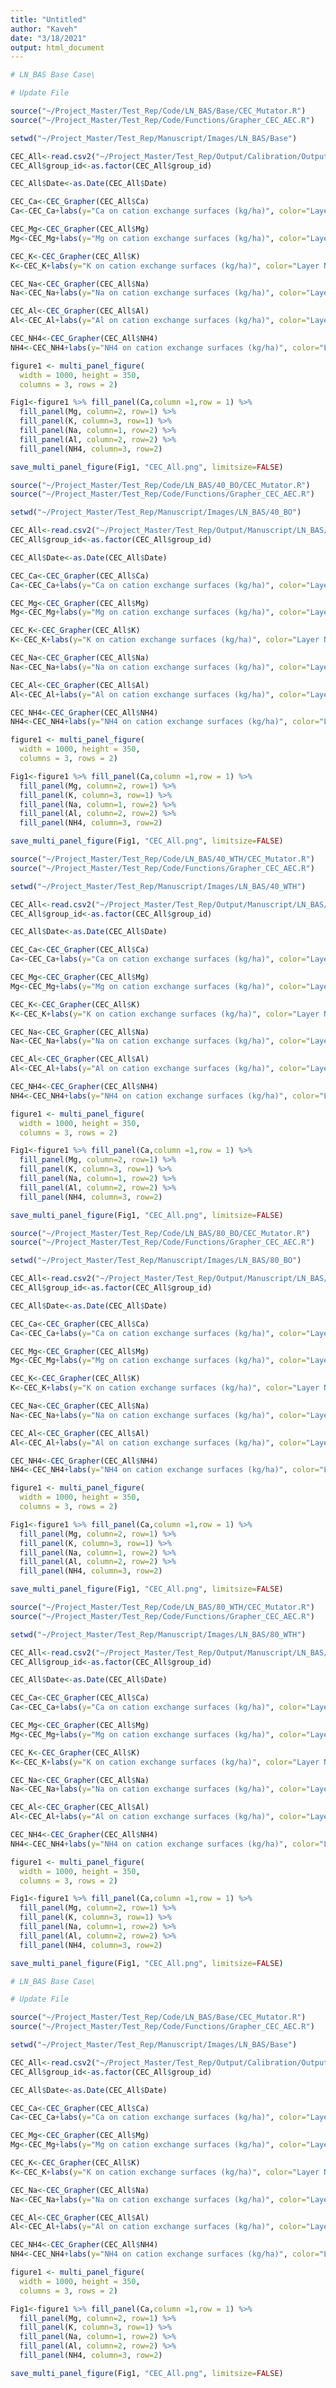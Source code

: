 ```yaml
---
title: "Untitled"
author: "Kaveh"
date: "3/18/2021"
output: html_document
---
```

```r
# LN_BAS Base Case\

# Update File

source("~/Project_Master/Test_Rep/Code/LN_BAS/Base/CEC_Mutator.R")
source("~/Project_Master/Test_Rep/Code/Functions/Grapher_CEC_AEC.R")

setwd("~/Project_Master/Test_Rep/Manuscript/Images/LN_BAS/Base")

CEC_All<-read.csv2("~/Project_Master/Test_Rep/Output/Calibration/Output_LN_BAS/Edited Data/CEC_All.csv", header=TRUE)
CEC_All$group_id<-as.factor(CEC_All$group_id)

CEC_All$Date<-as.Date(CEC_All$Date)

CEC_Ca<-CEC_Grapher(CEC_All$Ca)
Ca<-CEC_Ca+labs(y="Ca on cation exchange surfaces (kg/ha)", color="Layer Number")+ scale_x_discrete(guide = guide_axis(check.overlap = TRUE))+ scale_x_date(date_labels = "%Y")

CEC_Mg<-CEC_Grapher(CEC_All$Mg)
Mg<-CEC_Mg+labs(y="Mg on cation exchange surfaces (kg/ha)", color="Layer Number")+ scale_x_discrete(guide = guide_axis(check.overlap = TRUE))+ scale_x_date(date_labels = "%Y")

CEC_K<-CEC_Grapher(CEC_All$K)
K<-CEC_K+labs(y="K on cation exchange surfaces (kg/ha)", color="Layer Number")+ scale_x_discrete(guide = guide_axis(check.overlap = TRUE))+ scale_x_date(date_labels = "%Y")

CEC_Na<-CEC_Grapher(CEC_All$Na)
Na<-CEC_Na+labs(y="Na on cation exchange surfaces (kg/ha)", color="Layer Number")+ scale_x_discrete(guide = guide_axis(check.overlap = TRUE))+ scale_x_date(date_labels = "%Y")

CEC_Al<-CEC_Grapher(CEC_All$Al)
Al<-CEC_Al+labs(y="Al on cation exchange surfaces (kg/ha)", color="Layer Number")+ scale_x_discrete(guide = guide_axis(check.overlap = TRUE))+ scale_x_date(date_labels = "%Y")

CEC_NH4<-CEC_Grapher(CEC_All$NH4)
NH4<-CEC_NH4+labs(y="NH4 on cation exchange surfaces (kg/ha)", color="Layer Number")+ scale_x_discrete(guide = guide_axis(check.overlap = TRUE))+ scale_x_date(date_labels = "%Y")

figure1 <- multi_panel_figure(
  width = 1000, height = 350,
  columns = 3, rows = 2)

Fig1<-figure1 %>% fill_panel(Ca,column =1,row = 1) %>%
  fill_panel(Mg, column=2, row=1) %>%
  fill_panel(K, column=3, row=1) %>%
  fill_panel(Na, column=1, row=2) %>%
  fill_panel(Al, column=2, row=2) %>%
  fill_panel(NH4, column=3, row=2)

save_multi_panel_figure(Fig1, "CEC_All.png", limitsize=FALSE)

```
```r
source("~/Project_Master/Test_Rep/Code/LN_BAS/40_BO/CEC_Mutator.R")
source("~/Project_Master/Test_Rep/Code/Functions/Grapher_CEC_AEC.R")

setwd("~/Project_Master/Test_Rep/Manuscript/Images/LN_BAS/40_BO")

CEC_All<-read.csv2("~/Project_Master/Test_Rep/Output/Manuscript/LN_BAS/40_BO/Edited Data/CEC_All.csv", header=TRUE)
CEC_All$group_id<-as.factor(CEC_All$group_id)

CEC_All$Date<-as.Date(CEC_All$Date)

CEC_Ca<-CEC_Grapher(CEC_All$Ca)
Ca<-CEC_Ca+labs(y="Ca on cation exchange surfaces (kg/ha)", color="Layer Number")+ scale_x_discrete(guide = guide_axis(check.overlap = TRUE))+ scale_x_date(date_labels = "%Y")

CEC_Mg<-CEC_Grapher(CEC_All$Mg)
Mg<-CEC_Mg+labs(y="Mg on cation exchange surfaces (kg/ha)", color="Layer Number")+ scale_x_discrete(guide = guide_axis(check.overlap = TRUE))+ scale_x_date(date_labels = "%Y")

CEC_K<-CEC_Grapher(CEC_All$K)
K<-CEC_K+labs(y="K on cation exchange surfaces (kg/ha)", color="Layer Number")+ scale_x_discrete(guide = guide_axis(check.overlap = TRUE))+ scale_x_date(date_labels = "%Y")

CEC_Na<-CEC_Grapher(CEC_All$Na)
Na<-CEC_Na+labs(y="Na on cation exchange surfaces (kg/ha)", color="Layer Number")+ scale_x_discrete(guide = guide_axis(check.overlap = TRUE))+ scale_x_date(date_labels = "%Y")

CEC_Al<-CEC_Grapher(CEC_All$Al)
Al<-CEC_Al+labs(y="Al on cation exchange surfaces (kg/ha)", color="Layer Number")+ scale_x_discrete(guide = guide_axis(check.overlap = TRUE))+ scale_x_date(date_labels = "%Y")

CEC_NH4<-CEC_Grapher(CEC_All$NH4)
NH4<-CEC_NH4+labs(y="NH4 on cation exchange surfaces (kg/ha)", color="Layer Number")+ scale_x_discrete(guide = guide_axis(check.overlap = TRUE))+ scale_x_date(date_labels = "%Y")

figure1 <- multi_panel_figure(
  width = 1000, height = 350,
  columns = 3, rows = 2)

Fig1<-figure1 %>% fill_panel(Ca,column =1,row = 1) %>%
  fill_panel(Mg, column=2, row=1) %>%
  fill_panel(K, column=3, row=1) %>%
  fill_panel(Na, column=1, row=2) %>%
  fill_panel(Al, column=2, row=2) %>%
  fill_panel(NH4, column=3, row=2)

save_multi_panel_figure(Fig1, "CEC_All.png", limitsize=FALSE)
```

```r
source("~/Project_Master/Test_Rep/Code/LN_BAS/40_WTH/CEC_Mutator.R")
source("~/Project_Master/Test_Rep/Code/Functions/Grapher_CEC_AEC.R")

setwd("~/Project_Master/Test_Rep/Manuscript/Images/LN_BAS/40_WTH")

CEC_All<-read.csv2("~/Project_Master/Test_Rep/Output/Manuscript/LN_BAS/40_WTH/Edited Data/CEC_All.csv", header=TRUE)
CEC_All$group_id<-as.factor(CEC_All$group_id)

CEC_All$Date<-as.Date(CEC_All$Date)

CEC_Ca<-CEC_Grapher(CEC_All$Ca)
Ca<-CEC_Ca+labs(y="Ca on cation exchange surfaces (kg/ha)", color="Layer Number")+ scale_x_discrete(guide = guide_axis(check.overlap = TRUE))+ scale_x_date(date_labels = "%Y")

CEC_Mg<-CEC_Grapher(CEC_All$Mg)
Mg<-CEC_Mg+labs(y="Mg on cation exchange surfaces (kg/ha)", color="Layer Number")+ scale_x_discrete(guide = guide_axis(check.overlap = TRUE))+ scale_x_date(date_labels = "%Y")

CEC_K<-CEC_Grapher(CEC_All$K)
K<-CEC_K+labs(y="K on cation exchange surfaces (kg/ha)", color="Layer Number")+ scale_x_discrete(guide = guide_axis(check.overlap = TRUE))+ scale_x_date(date_labels = "%Y")

CEC_Na<-CEC_Grapher(CEC_All$Na)
Na<-CEC_Na+labs(y="Na on cation exchange surfaces (kg/ha)", color="Layer Number")+ scale_x_discrete(guide = guide_axis(check.overlap = TRUE))+ scale_x_date(date_labels = "%Y")

CEC_Al<-CEC_Grapher(CEC_All$Al)
Al<-CEC_Al+labs(y="Al on cation exchange surfaces (kg/ha)", color="Layer Number")+ scale_x_discrete(guide = guide_axis(check.overlap = TRUE))+ scale_x_date(date_labels = "%Y")

CEC_NH4<-CEC_Grapher(CEC_All$NH4)
NH4<-CEC_NH4+labs(y="NH4 on cation exchange surfaces (kg/ha)", color="Layer Number")+ scale_x_discrete(guide = guide_axis(check.overlap = TRUE))+ scale_x_date(date_labels = "%Y")

figure1 <- multi_panel_figure(
  width = 1000, height = 350,
  columns = 3, rows = 2)

Fig1<-figure1 %>% fill_panel(Ca,column =1,row = 1) %>%
  fill_panel(Mg, column=2, row=1) %>%
  fill_panel(K, column=3, row=1) %>%
  fill_panel(Na, column=1, row=2) %>%
  fill_panel(Al, column=2, row=2) %>%
  fill_panel(NH4, column=3, row=2)

save_multi_panel_figure(Fig1, "CEC_All.png", limitsize=FALSE)
```

```r
source("~/Project_Master/Test_Rep/Code/LN_BAS/80_BO/CEC_Mutator.R")
source("~/Project_Master/Test_Rep/Code/Functions/Grapher_CEC_AEC.R")

setwd("~/Project_Master/Test_Rep/Manuscript/Images/LN_BAS/80_BO")

CEC_All<-read.csv2("~/Project_Master/Test_Rep/Output/Manuscript/LN_BAS/80_BO/Edited Data/CEC_All.csv", header=TRUE)
CEC_All$group_id<-as.factor(CEC_All$group_id)

CEC_All$Date<-as.Date(CEC_All$Date)

CEC_Ca<-CEC_Grapher(CEC_All$Ca)
Ca<-CEC_Ca+labs(y="Ca on cation exchange surfaces (kg/ha)", color="Layer Number")+ scale_x_discrete(guide = guide_axis(check.overlap = TRUE))+ scale_x_date(date_labels = "%Y")

CEC_Mg<-CEC_Grapher(CEC_All$Mg)
Mg<-CEC_Mg+labs(y="Mg on cation exchange surfaces (kg/ha)", color="Layer Number")+ scale_x_discrete(guide = guide_axis(check.overlap = TRUE))+ scale_x_date(date_labels = "%Y")

CEC_K<-CEC_Grapher(CEC_All$K)
K<-CEC_K+labs(y="K on cation exchange surfaces (kg/ha)", color="Layer Number")+ scale_x_discrete(guide = guide_axis(check.overlap = TRUE))+ scale_x_date(date_labels = "%Y")

CEC_Na<-CEC_Grapher(CEC_All$Na)
Na<-CEC_Na+labs(y="Na on cation exchange surfaces (kg/ha)", color="Layer Number")+ scale_x_discrete(guide = guide_axis(check.overlap = TRUE))+ scale_x_date(date_labels = "%Y")

CEC_Al<-CEC_Grapher(CEC_All$Al)
Al<-CEC_Al+labs(y="Al on cation exchange surfaces (kg/ha)", color="Layer Number")+ scale_x_discrete(guide = guide_axis(check.overlap = TRUE))+ scale_x_date(date_labels = "%Y")

CEC_NH4<-CEC_Grapher(CEC_All$NH4)
NH4<-CEC_NH4+labs(y="NH4 on cation exchange surfaces (kg/ha)", color="Layer Number")+ scale_x_discrete(guide = guide_axis(check.overlap = TRUE))+ scale_x_date(date_labels = "%Y")

figure1 <- multi_panel_figure(
  width = 1000, height = 350,
  columns = 3, rows = 2)

Fig1<-figure1 %>% fill_panel(Ca,column =1,row = 1) %>%
  fill_panel(Mg, column=2, row=1) %>%
  fill_panel(K, column=3, row=1) %>%
  fill_panel(Na, column=1, row=2) %>%
  fill_panel(Al, column=2, row=2) %>%
  fill_panel(NH4, column=3, row=2)

save_multi_panel_figure(Fig1, "CEC_All.png", limitsize=FALSE)
```

```r
source("~/Project_Master/Test_Rep/Code/LN_BAS/80_WTH/CEC_Mutator.R")
source("~/Project_Master/Test_Rep/Code/Functions/Grapher_CEC_AEC.R")

setwd("~/Project_Master/Test_Rep/Manuscript/Images/LN_BAS/80_WTH")

CEC_All<-read.csv2("~/Project_Master/Test_Rep/Output/Manuscript/LN_BAS/80_WTH/Edited Data/CEC_All.csv", header=TRUE)
CEC_All$group_id<-as.factor(CEC_All$group_id)

CEC_All$Date<-as.Date(CEC_All$Date)

CEC_Ca<-CEC_Grapher(CEC_All$Ca)
Ca<-CEC_Ca+labs(y="Ca on cation exchange surfaces (kg/ha)", color="Layer Number")+ scale_x_discrete(guide = guide_axis(check.overlap = TRUE))+ scale_x_date(date_labels = "%Y")

CEC_Mg<-CEC_Grapher(CEC_All$Mg)
Mg<-CEC_Mg+labs(y="Mg on cation exchange surfaces (kg/ha)", color="Layer Number")+ scale_x_discrete(guide = guide_axis(check.overlap = TRUE))+ scale_x_date(date_labels = "%Y")

CEC_K<-CEC_Grapher(CEC_All$K)
K<-CEC_K+labs(y="K on cation exchange surfaces (kg/ha)", color="Layer Number")+ scale_x_discrete(guide = guide_axis(check.overlap = TRUE))+ scale_x_date(date_labels = "%Y")

CEC_Na<-CEC_Grapher(CEC_All$Na)
Na<-CEC_Na+labs(y="Na on cation exchange surfaces (kg/ha)", color="Layer Number")+ scale_x_discrete(guide = guide_axis(check.overlap = TRUE))+ scale_x_date(date_labels = "%Y")

CEC_Al<-CEC_Grapher(CEC_All$Al)
Al<-CEC_Al+labs(y="Al on cation exchange surfaces (kg/ha)", color="Layer Number")+ scale_x_discrete(guide = guide_axis(check.overlap = TRUE))+ scale_x_date(date_labels = "%Y")

CEC_NH4<-CEC_Grapher(CEC_All$NH4)
NH4<-CEC_NH4+labs(y="NH4 on cation exchange surfaces (kg/ha)", color="Layer Number")+ scale_x_discrete(guide = guide_axis(check.overlap = TRUE))+ scale_x_date(date_labels = "%Y")

figure1 <- multi_panel_figure(
  width = 1000, height = 350,
  columns = 3, rows = 2)

Fig1<-figure1 %>% fill_panel(Ca,column =1,row = 1) %>%
  fill_panel(Mg, column=2, row=1) %>%
  fill_panel(K, column=3, row=1) %>%
  fill_panel(Na, column=1, row=2) %>%
  fill_panel(Al, column=2, row=2) %>%
  fill_panel(NH4, column=3, row=2)

save_multi_panel_figure(Fig1, "CEC_All.png", limitsize=FALSE)
```



```r
# LN_BAS Base Case\

# Update File

source("~/Project_Master/Test_Rep/Code/LN_BAS/Base/CEC_Mutator.R")
source("~/Project_Master/Test_Rep/Code/Functions/Grapher_CEC_AEC.R")

setwd("~/Project_Master/Test_Rep/Manuscript/Images/LN_BAS/Base")

CEC_All<-read.csv2("~/Project_Master/Test_Rep/Output/Calibration/Output_LN_BAS/Edited Data/CEC_All.csv", header=TRUE)
CEC_All$group_id<-as.factor(CEC_All$group_id)

CEC_All$Date<-as.Date(CEC_All$Date)

CEC_Ca<-CEC_Grapher(CEC_All$Ca)
Ca<-CEC_Ca+labs(y="Ca on cation exchange surfaces (kg/ha)", color="Layer Number")+ scale_x_discrete(guide = guide_axis(check.overlap = TRUE))+ scale_x_date(date_labels = "%Y")

CEC_Mg<-CEC_Grapher(CEC_All$Mg)
Mg<-CEC_Mg+labs(y="Mg on cation exchange surfaces (kg/ha)", color="Layer Number")+ scale_x_discrete(guide = guide_axis(check.overlap = TRUE))+ scale_x_date(date_labels = "%Y")

CEC_K<-CEC_Grapher(CEC_All$K)
K<-CEC_K+labs(y="K on cation exchange surfaces (kg/ha)", color="Layer Number")+ scale_x_discrete(guide = guide_axis(check.overlap = TRUE))+ scale_x_date(date_labels = "%Y")

CEC_Na<-CEC_Grapher(CEC_All$Na)
Na<-CEC_Na+labs(y="Na on cation exchange surfaces (kg/ha)", color="Layer Number")+ scale_x_discrete(guide = guide_axis(check.overlap = TRUE))+ scale_x_date(date_labels = "%Y")

CEC_Al<-CEC_Grapher(CEC_All$Al)
Al<-CEC_Al+labs(y="Al on cation exchange surfaces (kg/ha)", color="Layer Number")+ scale_x_discrete(guide = guide_axis(check.overlap = TRUE))+ scale_x_date(date_labels = "%Y")

CEC_NH4<-CEC_Grapher(CEC_All$NH4)
NH4<-CEC_NH4+labs(y="NH4 on cation exchange surfaces (kg/ha)", color="Layer Number")+ scale_x_discrete(guide = guide_axis(check.overlap = TRUE))+ scale_x_date(date_labels = "%Y")

figure1 <- multi_panel_figure(
  width = 1000, height = 350,
  columns = 3, rows = 2)

Fig1<-figure1 %>% fill_panel(Ca,column =1,row = 1) %>%
  fill_panel(Mg, column=2, row=1) %>%
  fill_panel(K, column=3, row=1) %>%
  fill_panel(Na, column=1, row=2) %>%
  fill_panel(Al, column=2, row=2) %>%
  fill_panel(NH4, column=3, row=2)

save_multi_panel_figure(Fig1, "CEC_All.png", limitsize=FALSE)
```
